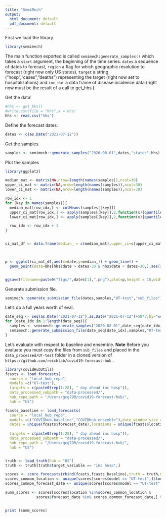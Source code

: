 ```yaml
---
title: "SemiMech"
output:
  html_document: default
  pdf_document: default
---
```


First we load the library.

```r
library(semimech)
```

The main function exported is called `semimech:generate_samples()` which takes a `start` argument, the beginning of the time series. `dates` a sequence of dates to forecast, `region` a flag for which geographic resolution to forecast (right now only US states), `target` a string ("hosp","cases","deaths") representing the target (right now set to hospitalizations) and `inc_dat` a data frame of disease incidence data (right now must be the result of a call to get_hhs.)


Get the data!

```r
#hhs <- get_hhs()
#write.csv(file = "hhs",x = hhs)
hhs <- read.csv("hhs")
```

Define the forecast dates.
```r
dates <- c(as.Date("2021-07-12"))

```


Get the samples.

```r
samples <- semimech::generate_samples("2020-08-01",dates,"states",hhs)

```

Plot the samples

```r
library(ggplot2)

median_mat <- matrix(NA,nrow=length(names(samples)),ncol=30)
upper_ci_mat <- matrix(NA,nrow=length(names(samples)),ncol=30)
lower_ci_mat <- matrix(NA,nrow=length(names(samples)),ncol=30)

row_idx <- 1
for (key in names(samples)){
  median_mat[row_idx,] <- colMeans(samples[[key]])
  upper_ci_mat[row_idx,] <- apply(samples[[key]],2,function(x){quantile(x,probs=.975)})
  lower_ci_mat[row_idx,] <- apply(samples[[key]],2,function(x){quantile(x,probs=.025)})

  row_idx <- row_idx + 1
}


ci_mat_df <- data.frame(median_ = c(median_mat),upper_ci=c(upper_ci_mat),lower_ci=c(lower_ci_mat),state=rep( names(samples),30),date=rep(dates+1:30,each=length(names(samples))))
 


p <- ggplot(ci_mat_df,aes(x=date,y=median_)) + geom_line() + 
  geom_point(data=hhs[hhs$date > dates-30 & hhs$date < dates+30,],aes(x=as.Date(date),y=previous_day_admission_adult_covid_confirmed),size=.5)  +  geom_ribbon(data=ci_mat_df,aes(x=date,ymax=upper_ci,ymin=lower_ci,y=median_),alpha=.5) + facet_wrap(~state,scales="free")


ggsave(filename=paste0("figs/",dates[1],".png"),plot=p,height = 10,width = 12)
```


Generate submission file.

```r

semimech::generate_submission_file(dates,samples,"UT-test","sub_files")

```






Let's do a full years worth of eval.

```r
date_seq <- seq(as.Date("2021-07-12"),as.Date("2021-07-12")+50*7,by="week")
for (date_idx in 1:length(date_seq)){
  samples <- semimech::generate_samples("2020-08-01",date_seq[date_idx],"states",hhs)
  semimech::generate_submission_file(date_seq[date_idx],samples,"UT-test","sub_files")
}


```


Let's evaluate with respect to baseline and ensemble. **Note** Before you evaluate you must copy the files from `sub_files` and placed in the `data_processed/UT-test` folder in a cloned version of `https://github.com/reichlab/covid19-forecast-hub` .
```r
library(covidHubUtils)
fcasts <- load_forecasts(
  source = "local_hub_repo",
  models =c("UT-test"),
  targets = c(paste0(rep(1:28), " day ahead inc hosp")),
  data_processed_subpath = "data-processed/",
  hub_repo_path = "/Users/gcg799/covid19-forecast-hub/",
  hub = "US")

fcasts_baseline <- load_forecasts(
  source = "local_hub_repo",
  models =c("COVIDhub-baseline","COVIDhub-ensemble"),date_window_size = 3,
  dates = unique(fcasts$forecast_date),locations = unique(fcasts$location),
    
  targets = c(paste0(rep(1:28), " day ahead inc hosp")),
  data_processed_subpath = "data-processed/",
  hub_repo_path = "/Users/gcg799/covid19-forecast-hub/",
  hub = "US")


truth <- load_truth(hub = "US")
truth <- truth[truth$target_variable == "inc hosp",]

scores <- score_forecasts(rbind(fcasts,fcasts_baseline),truth = truth,metrics = c("abs_error","wis","interval_coverage"),use_median_as_point=TRUE)
scores_common_location <- unique(scores[scores$model == "UT-test",]$location)
scores_common_forecast_date <- unique(scores[scores$model == "UT-test",]$forecast_date)

summ_scores <- scores[scores$location %in%scores_common_location &
              scores$forecast_date %in% scores_common_forecast_date,] %>% group_by(model) %>% summarize(coverage_90=mean(coverage_90),wis=mean(wis),abs_error=mean(abs_error))


print (summ_scores)

```


